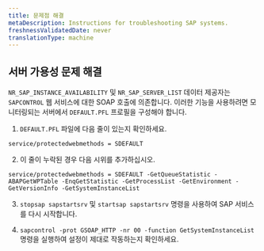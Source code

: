 ```yaml
---
title: 문제점 해결
metaDescription: Instructions for troubleshooting SAP systems.
freshnessValidatedDate: never
translationType: machine
---
```


## 서버 가용성 문제 해결

`NR_SAP_INSTANCE_AVAILABILITY` 및 `NR_SAP_SERVER_LIST` 데이터 제공자는 `SAPCONTROL` 웹 서비스에 대한 SOAP 호출에 의존합니다. 이러한 기능을 사용하려면 모니터링되는 서버에서 `DEFAULT.PFL` 프로필을 구성해야 합니다.

1. `DEFAULT.PFL` 파일에 다음 줄이 있는지 확인하세요.

`service/protectedwebmethods = SDEFAULT`

2. 이 줄이 누락된 경우 다음 시위를 추가하십시오.

`service/protectedwebmethods = SDEFAULT -GetQueueStatistic -ABAPGetWPTable -EnqGetStatistic -GetProcessList -GetEnvironment -GetVersionInfo -GetSystemInstanceList`

3. `stopsap sapstartsrv` 및 `startsap sapstartsrv` 명령을 사용하여 SAP 서비스를 다시 시작합니다.

4. `sapcontrol -prot GSOAP_HTTP -nr 00 -function GetSystemInstanceList` 명령을 실행하여 설정이 제대로 작동하는지 확인하세요.